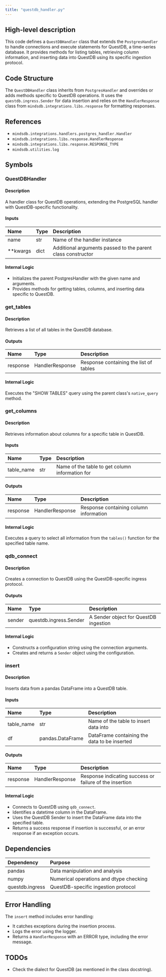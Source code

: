 ```yaml
---
title: "questdb_handler.py"
---
```


## High-level description
This code defines a `QuestDBHandler` class that extends the `PostgresHandler` to handle connections and execute statements for QuestDB, a time-series database. It provides methods for listing tables, retrieving column information, and inserting data into QuestDB using its specific ingestion protocol.

## Code Structure
The `QuestDBHandler` class inherits from `PostgresHandler` and overrides or adds methods specific to QuestDB operations. It uses the `questdb.ingress.Sender` for data insertion and relies on the `HandlerResponse` class from `mindsdb.integrations.libs.response` for formatting responses.

## References
- `mindsdb.integrations.handlers.postgres_handler.Handler`
- `mindsdb.integrations.libs.response.HandlerResponse`
- `mindsdb.integrations.libs.response.RESPONSE_TYPE`
- `mindsdb.utilities.log`

## Symbols

### QuestDBHandler
#### Description
A handler class for QuestDB operations, extending the PostgreSQL handler with QuestDB-specific functionality.

#### Inputs
| Name | Type | Description |
|:-----|:-----|:------------|
| name | str | Name of the handler instance |
| **kwargs | dict | Additional arguments passed to the parent class constructor |

#### Internal Logic
- Initializes the parent PostgresHandler with the given name and arguments.
- Provides methods for getting tables, columns, and inserting data specific to QuestDB.

### get_tables
#### Description
Retrieves a list of all tables in the QuestDB database.

#### Outputs
| Name | Type | Description |
|:-----|:-----|:------------|
| response | HandlerResponse | Response containing the list of tables |

#### Internal Logic
Executes the "SHOW TABLES" query using the parent class's `native_query` method.

### get_columns
#### Description
Retrieves information about columns for a specific table in QuestDB.

#### Inputs
| Name | Type | Description |
|:-----|:-----|:------------|
| table_name | str | Name of the table to get column information for |

#### Outputs
| Name | Type | Description |
|:-----|:-----|:------------|
| response | HandlerResponse | Response containing column information |

#### Internal Logic
Executes a query to select all information from the `tables()` function for the specified table name.

### qdb_connect
#### Description
Creates a connection to QuestDB using the QuestDB-specific ingress protocol.

#### Outputs
| Name | Type | Description |
|:-----|:-----|:------------|
| sender | questdb.ingress.Sender | A Sender object for QuestDB ingestion |

#### Internal Logic
- Constructs a configuration string using the connection arguments.
- Creates and returns a `Sender` object using the configuration.

### insert
#### Description
Inserts data from a pandas DataFrame into a QuestDB table.

#### Inputs
| Name | Type | Description |
|:-----|:-----|:------------|
| table_name | str | Name of the table to insert data into |
| df | pandas.DataFrame | DataFrame containing the data to be inserted |

#### Outputs
| Name | Type | Description |
|:-----|:-----|:------------|
| response | HandlerResponse | Response indicating success or failure of the insertion |

#### Internal Logic
- Connects to QuestDB using `qdb_connect`.
- Identifies a datetime column in the DataFrame.
- Uses the QuestDB Sender to insert the DataFrame data into the specified table.
- Returns a success response if insertion is successful, or an error response if an exception occurs.

## Dependencies
| Dependency | Purpose |
|:-----------|:--------|
| pandas | Data manipulation and analysis |
| numpy | Numerical operations and dtype checking |
| questdb.ingress | QuestDB-specific ingestion protocol |

## Error Handling
The `insert` method includes error handling:
- It catches exceptions during the insertion process.
- Logs the error using the logger.
- Returns a `HandlerResponse` with an ERROR type, including the error message.

## TODOs
- Check the dialect for QuestDB (as mentioned in the class docstring).